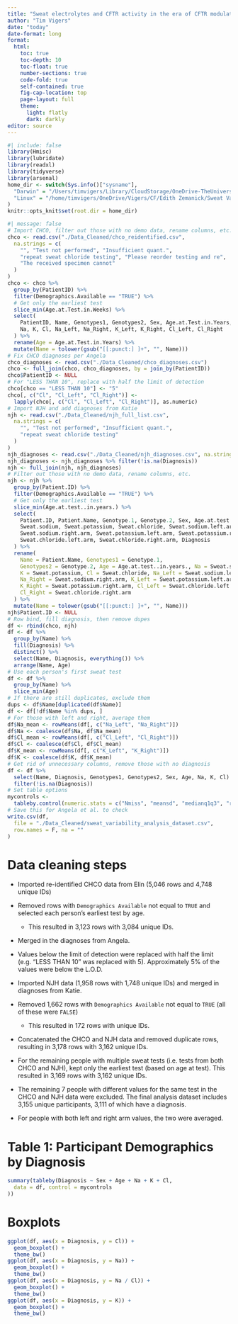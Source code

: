 ```yaml
---
title: "Sweat electrolytes and CFTR activity in the era of CFTR modulators"
author: "Tim Vigers"
date: "today"
date-format: long
format:
  html:
    toc: true
    toc-depth: 10
    toc-float: true
    number-sections: true
    code-fold: true
    self-contained: true
    fig-cap-location: top
    page-layout: full
    theme:
      light: flatly
      dark: darkly
editor: source
---
```


```r
#| include: false
library(Hmisc)
library(lubridate)
library(readxl)
library(tidyverse)
library(arsenal)
home_dir <- switch(Sys.info()["sysname"],
  "Darwin" = "/Users/timvigers/Library/CloudStorage/OneDrive-TheUniversityofColoradoDenver/Vigers/CF/Edith Zemanick/Sweat Variability",
  "Linux" = "/home/timvigers/OneDrive/Vigers/CF/Edith Zemanick/Sweat Variability"
)
knitr::opts_knit$set(root.dir = home_dir)
```

```r
#| message: false
# Import CHCO, filter out those with no demo data, rename columns, etc.
chco <- read.csv("./Data_Cleaned/chco_reidentified.csv",
  na.strings = c(
    "", "Test not performed", "Insufficient quant.",
    "repeat sweat chloride testing", "Please reorder testing and re",
    "The received specimen cannot"
  )
)
chco <- chco %>%
  group_by(PatientID) %>%
  filter(Demographics.Available == "TRUE") %>%
  # Get only the earliest test
  slice_min(Age.at.Test.in.Weeks) %>%
  select(
    PatientID, Name, Genotypes1, Genotypes2, Sex, Age.at.Test.in.Years,
    Na, K, Cl, Na_Left, Na_Right, K_Left, K_Right, Cl_Left, Cl_Right
  ) %>%
  rename(Age = Age.at.Test.in.Years) %>%
  mutate(Name = tolower(gsub("[[:punct:] ]+", "", Name)))
# Fix CHCO diagnoses per Angela
chco_diagnoses <- read.csv("./Data_Cleaned/chco_diagnoses.csv")
chco <- full_join(chco, chco_diagnoses, by = join_by(PatientID))
chco$PatientID <- NULL
# For "LESS THAN 10", replace with half the limit of detection
chco[chco == "LESS THAN 10"] <- "5"
chco[, c("Cl", "Cl_Left", "Cl_Right")] <-
  lapply(chco[, c("Cl", "Cl_Left", "Cl_Right")], as.numeric)
# Import NJH and add diagnoses from Katie
njh <- read.csv("./Data_Cleaned/njh_full_list.csv",
  na.strings = c(
    "", "Test not performed", "Insufficient quant.",
    "repeat sweat chloride testing"
  )
)
njh_diagnoses <- read.csv("./Data_Cleaned/njh_diagnoses.csv", na.strings = "")
njh_diagnoses <- njh_diagnoses %>% filter(!is.na(Diagnosis))
njh <- full_join(njh, njh_diagnoses)
# Filter out those with no demo data, rename columns, etc.
njh <- njh %>%
  group_by(Patient.ID) %>%
  filter(Demographics.Available == "TRUE") %>%
  # Get only the earliest test
  slice_min(Age.at.test..in.years.) %>%
  select(
    Patient.ID, Patient.Name, Genotype.1, Genotype.2, Sex, Age.at.test..in.years.,
    Sweat.sodium, Sweat.potassium, Sweat.chloride, Sweat.sodium.left.arm,
    Sweat.sodium.right.arm, Sweat.potassium.left.arm, Sweat.potassium.right.arm,
    Sweat.chloride.left.arm, Sweat.chloride.right.arm, Diagnosis
  ) %>%
  rename(
    Name = Patient.Name, Genotypes1 = Genotype.1,
    Genotypes2 = Genotype.2, Age = Age.at.test..in.years., Na = Sweat.sodium,
    K = Sweat.potassium, Cl = Sweat.chloride, Na_Left = Sweat.sodium.left.arm,
    Na_Right = Sweat.sodium.right.arm, K_Left = Sweat.potassium.left.arm,
    K_Right = Sweat.potassium.right.arm, Cl_Left = Sweat.chloride.left.arm,
    Cl_Right = Sweat.chloride.right.arm
  ) %>%
  mutate(Name = tolower(gsub("[[:punct:] ]+", "", Name)))
njh$Patient.ID <- NULL
# Row bind, fill diagnosis, then remove dupes
df <- rbind(chco, njh)
df <- df %>%
  group_by(Name) %>%
  fill(Diagnosis) %>%
  distinct() %>%
  select(Name, Diagnosis, everything()) %>%
  arrange(Name, Age)
# Use each person's first sweat test
df <- df %>%
  group_by(Name) %>%
  slice_min(Age)
# If there are still duplicates, exclude them
dups <- df$Name[duplicated(df$Name)]
df <- df[!df$Name %in% dups, ]
# For those with left and right, average them
df$Na_mean <- rowMeans(df[, c("Na_Left", "Na_Right")])
df$Na <- coalesce(df$Na, df$Na_mean)
df$Cl_mean <- rowMeans(df[, c("Cl_Left", "Cl_Right")])
df$Cl <- coalesce(df$Cl, df$Cl_mean)
df$K_mean <- rowMeans(df[, c("K_Left", "K_Right")])
df$K <- coalesce(df$K, df$K_mean)
# Get rid of unnecessary columns, remove those with no diagnosis
df <- df %>%
  select(Name, Diagnosis, Genotypes1, Genotypes2, Sex, Age, Na, K, Cl) %>%
  filter(!is.na(Diagnosis))
# Set table options
mycontrols <-
  tableby.control(numeric.stats = c("Nmiss", "meansd", "medianq1q3", "range"))
# Save this for Angela et al. to check
write.csv(df,
  file = "./Data_Cleaned/sweat_variability_analysis_dataset.csv",
  row.names = F, na = ""
)
```

# Data cleaning steps

- Imported re-identified CHCO data from Elin (5,046 rows and 4,748 unique IDs)
- Removed rows with `Demographics Available` not equal to `TRUE` and selected each person's earliest test by age.
  - This resulted in 3,123 rows with 3,084 unique IDs.
- Merged in the diagnoses from Angela.
- Values below the limit of detection were replaced with half the limit (e.g. "LESS THAN 10" was replaced with 5). Approximately 5% of the values were below the L.O.D.

- Imported NJH data (1,958 rows with 1,748 unique IDs) and merged in diagnoses from Katie.
- Removed 1,662 rows with `Demographics Available` not equal to `TRUE` (all of these were `FALSE`)
  - This resulted in 172 rows with unique IDs.
- Concatenated the CHCO and NJH data and removed duplicate rows, resulting in 3,178 rows with 3,162 unique IDs.
- For the remaining people with multiple sweat tests (i.e. tests from both CHCO and NJH), kept only the earliest test (based on age at test). This resulted in 3,169 rows with 3,162 unique IDs.
- The remaining 7 people with different values for the same test in the CHCO and NJH data were excluded. The final analysis dataset includes 3,155 unique participants, 3,111 of which have a diagnosis.
- For people with both left and right arm values, the two were averaged.

# Table 1: Participant Demographics by Diagnosis

```r
summary(tableby(Diagnosis ~ Sex + Age + Na + K + Cl,
  data = df, control = mycontrols
))
```

# Boxplots

```r
ggplot(df, aes(x = Diagnosis, y = Cl)) +
  geom_boxplot() +
  theme_bw()
ggplot(df, aes(x = Diagnosis, y = Na)) +
  geom_boxplot() +
  theme_bw()
ggplot(df, aes(x = Diagnosis, y = Na / Cl)) +
  geom_boxplot() +
  theme_bw()
ggplot(df, aes(x = Diagnosis, y = K)) +
  geom_boxplot() +
  theme_bw()
```


